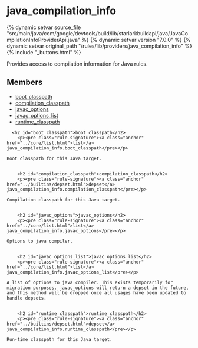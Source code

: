 <html devsite>
<head>
  <meta name="project_path" value="/_project.yaml">
  <meta name="book_path" value="/versions/7.0.0/_book.yaml">
</head>
<body>

<h1 class="page-title" id="modules.java_compilation_info">java_compilation_info</h1>

{% dynamic setvar source_file "src/main/java/com/google/devtools/build/lib/starlarkbuildapi/java/JavaCompilationInfoProviderApi.java" %}
{% dynamic setvar version "7.0.0" %}
{% dynamic setvar original_path "/rules/lib/providers/java_compilation_info" %}
{% include "_buttons.html" %}
<!-- {% raw %} -->

Provides access to compilation information for Java rules.

<h2>Members</h2>
<ul>
    <li>
    <a href="#boot_classpath">boot_classpath</a>
  </li>
      <li>
    <a href="#compilation_classpath">compilation_classpath</a>
  </li>
      <li>
    <a href="#javac_options">javac_options</a>
  </li>
      <li>
    <a href="#javac_options_list">javac_options_list</a>
  </li>
      <li>
    <a href="#runtime_classpath">runtime_classpath</a>
  </li>
  </ul>

      <h2 id="boot_classpath">boot_classpath</h2>
        <p><pre class="rule-signature"><a class="anchor" href="../core/list.html">list</a> java_compilation_info.boot_classpath</pre></p>

    Boot classpath for this Java target.


        <h2 id="compilation_classpath">compilation_classpath</h2>
        <p><pre class="rule-signature"><a class="anchor" href="../builtins/depset.html">depset</a> java_compilation_info.compilation_classpath</pre></p>

    Compilation classpath for this Java target.


        <h2 id="javac_options">javac_options</h2>
        <p><pre class="rule-signature"><a class="anchor" href="../core/list.html">list</a> java_compilation_info.javac_options</pre></p>

    Options to java compiler.


        <h2 id="javac_options_list">javac_options_list</h2>
        <p><pre class="rule-signature"><a class="anchor" href="../core/list.html">list</a> java_compilation_info.javac_options_list</pre></p>

    A list of options to java compiler. This exists temporarily for migration purposes. javac_options will return a depset in the future, and this method will be dropped once all usages have been updated to handle depsets.


        <h2 id="runtime_classpath">runtime_classpath</h2>
        <p><pre class="rule-signature"><a class="anchor" href="../builtins/depset.html">depset</a> java_compilation_info.runtime_classpath</pre></p>

    Run-time classpath for this Java target.



</body>
</html>

<!-- {% endraw %} -->
